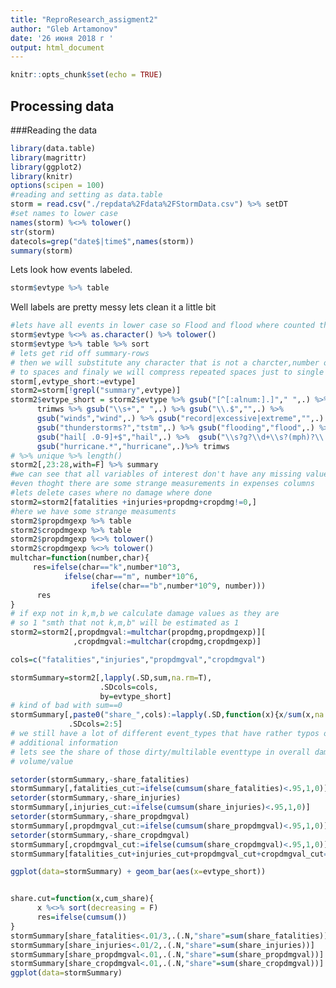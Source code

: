 ```yaml
---
title: "ReproResearch_assigment2"
author: "Gleb Artamonov"
date: '26 июня 2018 г '
output: html_document
---
```


```r
knitr::opts_chunk$set(echo = TRUE)
```

## Processing data
###Reading the data
```r
library(data.table)
library(magrittr)
library(ggplot2)
library(knitr)
options(scipen = 100)
#reading and setting as data.table
storm = read.csv("./repdata%2Fdata%2FStormData.csv") %>% setDT
#set names to lower case
names(storm) %<>% tolower()
str(storm)
datecols=grep("date$|time$",names(storm))
summary(storm)
```
Lets look how events labeled.
```r
storm$evtype %>% table
```
Well labels are pretty messy lets clean it a little bit
```r
#lets have all events in lower case so Flood and flood where counted the same
storm$evtype %<>% as.character() %>% tolower()
storm$evtype %>% table %>% sort
# lets get rid off summary-rows
# then we will substitute any character that is not a charcter,number or dot
# to spaces and finaly we will compress repeated spaces just to single one
storm[,evtype_short:=evtype]
storm2=storm[!grepl("summary",evtype)]
storm2$evtype_short = storm2$evtype %>% gsub("[^[:alnum:].]"," ",.) %>% 
      trimws %>% gsub("\\s+"," ",.) %>% gsub("\\.$","",.) %>% 
      gsub("winds","wind",.) %>% gsub("record|excessive|extreme","",.) %>% 
      gsub("thunderstorms?","tstm",.) %>% gsub("flooding","flood",.) %>% 
      gsub("hail[ .0-9]+$","hail",.) %>%  gsub("\\s?g?\\d+\\s?(mph)?\\.?","",.) %>% 
      gsub("hurricane.*","hurricane",.)%>% trimws
# %>% unique %>% length()
storm2[,23:28,with=F] %>% summary
#we can see that all variables of interest don't have any missing values
#even thoght there are some strange measurements in expenses columns
#lets delete cases where no damage where done
storm2=storm2[fatalities +injuries+propdmg+cropdmg!=0,]
#here we have some strange measuments
storm2$propdmgexp %>% table
storm2$cropdmgexp %>% table
storm2$propdmgexp %<>% tolower()
storm2$cropdmgexp %<>% tolower()
multchar=function(number,char){
     res=ifelse(char=="k",number*10^3,
            ifelse(char=="m", number*10^6,
                  ifelse(char=="b",number*10^9, number)))
      res
}
# if exp not in k,m,b we calculate damage values as they are 
# so 1 "smth that not k,m,b" will be estimated as 1
storm2=storm2[,propdmgval:=multchar(propdmg,propdmgexp)][
              ,cropdmgval:=multchar(cropdmg,cropdmgexp)]

cols=c("fatalities","injuries","propdmgval","cropdmgval")

stormSummary=storm2[,lapply(.SD,sum,na.rm=T),
                    .SDcols=cols,
                    by=evtype_short]
# kind of bad with sum==0
stormSummary[,paste0("share_",cols):=lapply(.SD,function(x){x/sum(x,na.rm=T)}),
             .SDcols=2:5]
# we still have a lot of different event_types that have rather typos or some 
# additional information
# lets see the share of those dirty/multilable eventtype in overall damage
# volume/value

setorder(stormSummary,-share_fatalities)
stormSummary[,fatalities_cut:=ifelse(cumsum(share_fatalities)<.95,1,0)]
setorder(stormSummary,-share_injuries)
stormSummary[,injuries_cut:=ifelse(cumsum(share_injuries)<.95,1,0)]
setorder(stormSummary,-share_propdmgval)
stormSummary[,propdmgval_cut:=ifelse(cumsum(share_propdmgval)<.95,1,0)]
setorder(stormSummary,-share_cropdmgval)
stormSummary[,cropdmgval_cut:=ifelse(cumsum(share_cropdmgval)<.95,1,0)]
stormSummary[fatalities_cut+injuries_cut+propdmgval_cut+cropdmgval_cut==0,]

ggplot(data=stormSummary) + geom_bar(aes(x=evtype_short))


share.cut=function(x,cum_share){
      x %<>% sort(decreasing = F)
      res=ifelse(cumsum())
}
stormSummary[share_fatalities<.01/3,.(.N,"share"=sum(share_fatalities))]
stormSummary[share_injuries<.01/2,.(.N,"share"=sum(share_injuries))]
stormSummary[share_propdmgval<.01,.(.N,"share"=sum(share_propdmgval))]
stormSummary[share_cropdmgval<.01,.(.N,"share"=sum(share_cropdmgval))]
ggplot(data=stormSummary)

```



